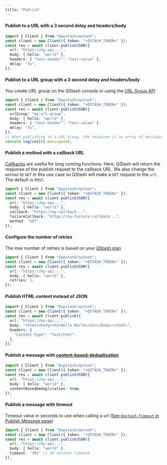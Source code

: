 ```yaml
---
title: "Publish"
---
```

#### Publish to a URL with a 3 second delay and headers/body
```typescript
import { Client } from "@upstash/qstash";
const client = new Client({ token: "<QSTASH_TOKEN>" });
const res = await client.publishJSON({
  url: "https://my-api...",
  body: { hello: "world" },
  headers: { "test-header": "test-value" },
  delay: "3s",
});
```
#### Publish to a URL group with a 3 second delay and headers/body
You create URL group on the QStash console or using the [URL Group API](/qstash/sdks/ts/examples/url-groups#create-a-url-group-and-add-2-endpoints)
```typescript
import { Client } from "@upstash/qstash";
const client = new Client({ token: "<QSTASH_TOKEN>" });
const res = await client.publishJSON({
  urlGroup: "my-url-group",
  body: { hello: "world" },
  headers: { "test-header": "test-value" },
  delay: "3s",
});
// When publishing to a URL Group, the response is an array of messages for each URL in the URL Group
console.log(res[0].messageId);
```
#### Publish a method with a callback URL
[Callbacks](/qstash/features/callbacks) are useful for long running functions. Here, QStash will return the response
of the publish request to the callback URL.
We also change the `method` to `GET` in this use case so QStash will make a `GET` request to the `url`. The default
is `POST`.
```typescript
import { Client } from "@upstash/qstash";
const client = new Client({ token: "<QSTASH_TOKEN>" });
const res = await client.publishJSON({
  url: "https://my-api...",
  body: { hello: "world" },
  callback: "https://my-callback...",
  failureCallback: "https://my-failure-callback...",
  method: "GET",
});
```
#### Configure the number of retries
The max number of retries is based on your [QStash plan](https://upstash.com/pricing/qstash)
```typescript
import { Client } from "@upstash/qstash";
const client = new Client({ token: "<QSTASH_TOKEN>" });
const res = await client.publishJSON({
  url: "https://my-api...",
  body: { hello: "world" },
  retries: 1,
});
```
#### Publish HTML content instead of JSON
```typescript
import { Client } from "@upstash/qstash";
const client = new Client({ token: "<QSTASH_TOKEN>" });
const res = await client.publish({
  url: "https://my-api...",
  body: "<html><body><h1>Hello World</h1></body></html>",
  headers: {
    "Content-Type": "text/html",
  },
});
```
#### Publish a message with [content-based-deduplication](/qstash/features/deduplication)
```typescript
import { Client } from "@upstash/qstash";
const client = new Client({ token: "<QSTASH_TOKEN>" });
const res = await client.publishJSON({
  url: "https://my-api...",
  body: { hello: "world" },
  contentBasedDeduplication: true,
});
```
#### Publish a message with timeout
Timeout value in seconds to use when calling a url ([See `Upstash-Timeout` in Publish Message page](/qstash/api/publish#request))
```typescript
import { Client } from "@upstash/qstash";
const client = new Client({ token: "<QSTASH_TOKEN>" });
const res = await client.publishJSON({
  url: "https://my-api...",
  body: { hello: "world" },
  timeout: "30s" // 30 seconds timeout
});
```